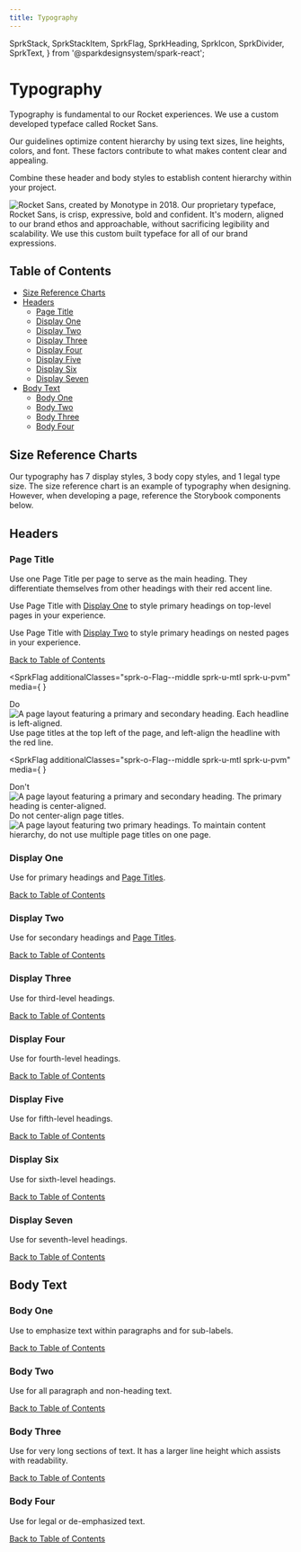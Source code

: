 ```yaml
---
title: Typography
---
```


  SprkStack,
  SprkStackItem,
  SprkFlag,
  SprkHeading,
  SprkIcon,
  SprkDivider,
  SprkText,
} from '@sparkdesignsystem/spark-react';






# Typography

Typography is fundamental to our Rocket experiences. We use a custom developed typeface called Rocket Sans.

Our guidelines optimize content hierarchy by using text sizes, line heights, colors, and font. These factors contribute to what makes content clear and appealing.

Combine these header and body styles to establish content hierarchy within your project.

<div class="sprk-u-Measure">
  <img
    srcset={specimenSet}
    src={specimen}
    sizes="(min-width: 1120px) 1120px,
              (min-width: 1680px) 1680px,
              560px"
    alt="Rocket Sans, created by Monotype in 2018. Our proprietary typeface,
      Rocket Sans, is crisp, expressive, bold and confident. It's modern,
      aligned to our brand ethos and approachable, without sacrificing
      legibility and scalability. We use this custom built typeface for
      all of our brand expressions."
  />
</div>

<SprkStack itemSpacing="medium">
  <SprkStackItem>
    <h2 class="docs-b-h2 sprk-b-TypeDisplayTwo sprk-u-Measure">Table of Contents</h2>
  </SprkStackItem>
  <SprkStackItem>
<ul class="sprk-b-List sprk-b-List--bare">
  <li>
    <a href="#size-reference-charts">
      Size Reference Charts
    </a>
  </li>
  <li>
    <a href="#headers">
      Headers
    </a>
    <ul class="sprk-b-List sprk-b-List--indented sprk-u-Measure">
      <li>
        <a href="#page-title">
          Page Title
        </a>
      </li>
      <li>
        <a href="#display-one">
          Display One
        </a>
      </li>
    <li>
        <a href="#display-two">
          Display Two
        </a>
      </li>
      <li>
        <a href="#display-three">
          Display Three
        </a>
      </li>
      <li>
        <a href="#display-four">
          Display Four
        </a>
      </li>
      <li>
        <a href="#display-five">
          Display Five
        </a>
      </li>
      <li>
        <a href="#display-six">
          Display Six
        </a>
      </li>
      <li>
        <a href="#display-seven">
          Display Seven
        </a>
      </li>
    </ul>
  </li>
  <li>
    <a href="#body-text">
      Body Text
    </a>
    <ul class="sprk-b-List sprk-b-List--indented sprk-u-Measure">
      <li>
        <a href="#body-one">
          Body One
        </a>
      </li>
      <li>
        <a href="#body-two">
          Body Two
        </a>
      </li>
      <li>
        <a href="#body-three">
          Body Three
        </a>
      </li>
      <li>
        <a href="#body-four">
          Body Four
        </a>
      </li>
    </ul>
  </li>

</ul>
  </SprkStackItem>
</SprkStack>

<SprkDivider element="span"/>

## Size Reference Charts

Our typography has 7 display styles, 3 body copy styles, and 1 legal type size.
The size reference chart is an example of typography when designing.
However, when developing a page, reference the Storybook components below.

<div class="sprk-o-Stack sprk-o-Stack--medium sprk-o-Stack--split@xl">
  <div class="sprk-b-TableContainer sprk-o-Stack__item">
    <TypographyTable category="desktop" />
  </div>

  <div class="sprk-b-TableContainer sprk-o-Stack__item">
    <TypographyTable category="mobile" />
  </div>
</div>

<SprkDivider element="span" />

## Headers

### Page Title

Use one Page Title per page to serve as the main heading. They differentiate themselves from other headings with their red accent line.

Use Page Title with [Display One](#display-one) to style primary headings on top-level pages in your experience.

Use Page Title with [Display Two](#display-two) to style primary headings on nested pages in your experience.

<ComponentPreview
  componentName="typography--page-title"
  componentType="foundations"
  titleAttr="Page Title Example"
  hasHTML
  hasReact
  hasAngular
/>

<div class="sprk-u-Measure">
  <a class="sprk-b-Link sprk-u-Float--right" href="#table-of-contents">
    Back to Table of Contents
  </a>
</div>

<SprkFlag
  additionalClasses="sprk-o-Flag--middle sprk-u-mtl sprk-u-pvm"
  media={
    <SprkIcon
      iconName="check-mark"
      additionalClasses="sprk-c-Icon--l sprk-c-Icon--stroke-current-color sprk-c-Icon--filled-current-color sprk-u-Color--green"
      aria-hidden="true"
    />
  }
>
  <SprkHeading element="span" variant="displayFour">
    Do
  </SprkHeading>
</SprkFlag>

<SprkStack>
  <SprkStackItem>
    <div class="sprk-u-Measure">
      <img
        srcset={pageTitleDoSet}
        src={pageTitleDo}
        sizes="(min-width: 1120px) 1120px,
                      (min-width: 1680px) 1680px,
                      560px"
        alt="A page layout featuring a primary and secondary heading. Each headline is left-aligned."
      />
    </div>
  </SprkStackItem>
  <SprkStackItem>
    <SprkText variant="bodyTwo" additionalClasses="sprk-u-Measure">
      Use page titles at the top left of the page, and left-align the headline with
      the red line.
    </SprkText>
  </SprkStackItem>
</SprkStack>

<SprkFlag
  additionalClasses="sprk-o-Flag--middle sprk-u-mtl sprk-u-pvm"
  media={
    <SprkIcon
      iconName="close-circle"
      additionalClasses="sprk-c-Icon--l sprk-c-Icon--stroke-current-color sprk-c-Icon--filled-current-color sprk-u-Color--orange"
      aria-hidden="true"
    />
  }
>
  <SprkHeading element="span" variant="displayFour">
    Don't
  </SprkHeading>
</SprkFlag>

<SprkStack itemSpacing="medium" splitAt="small">
  <SprkStackItem additionalClasses="sprk-o-Stack__item--half@s">
    <SprkStack>
      <SprkStackItem>
        <img
          srcset={pageTitleDontSet}
          src={pageTitleDont}
          sizes="(min-width: 1120px) 1120px,
                (min-width: 1680px) 1680px,
                560px"
          alt="A page layout featuring a primary and secondary heading. The primary heading is center-aligned."
        />
      </SprkStackItem>
      <SprkStackItem>
        <SprkText
          variant="bodyTwo"
          additionalClasses="sprk-u-Measure"
        >
          Do not center-align page titles.
        </SprkText>
      </SprkStackItem>
    </SprkStack>

  </SprkStackItem>
  <SprkStackItem additionalClasses="sprk-o-Stack__item--half@s">
    <SprkStack>
      <SprkStackItem>
        <img
          srcset={pageTitleDont2Set}
          src={pageTitleDont2}
          sizes="(min-width: 1120px) 1120px,
                    (min-width: 1680px) 1680px,
                    560px"
          alt="A page layout featuring two primary headings."
        />
      </SprkStackItem>
      <SprkStackItem>
        <SprkText
          variant="bodyTwo"
          additionalClasses="sprk-u-Measure"
        >
          To maintain content hierarchy, do not use multiple page titles on one page.
        </SprkText>
      </SprkStackItem>
    </SprkStack>
  </SprkStackItem>
</SprkStack>

### Display One

Use for primary headings and [Page Titles](#page-title).

<ComponentPreview
  componentName="typography--display-one"
  componentType="foundations"
  titleAttr="Display One Example"
  hasHTML
  hasReact
  hasAngular
/>
<div class="sprk-u-Measure">
  <a class="sprk-b-Link sprk-u-Float--right" href="#table-of-contents">
    Back to Table of Contents
  </a>
</div>

### Display Two

Use for secondary headings and [Page Titles](#page-title).

<ComponentPreview
  componentName="typography--display-two"
  componentType="foundations"
  titleAttr="Display Two Example"
  hasHTML
  hasReact
  hasAngular
/>
<div class="sprk-u-Measure">
  <a class="sprk-b-Link sprk-u-Float--right" href="#table-of-contents">
    Back to Table of Contents
  </a>
</div>

### Display Three

Use for third-level headings.

<ComponentPreview
  componentName="typography--display-three"
  componentType="foundations"
  titleAttr="Display Three Example"
  hasHTML
  hasReact
  hasAngular
/>
<div class="sprk-u-Measure">
  <a class="sprk-b-Link sprk-u-Float--right" href="#table-of-contents">
    Back to Table of Contents
  </a>
</div>

### Display Four

Use for fourth-level headings.

<ComponentPreview
  componentName="typography--display-four"
  componentType="foundations"
  titleAttr="Display Four Example"
  hasHTML
  hasReact
  hasAngular
/>
<div class="sprk-u-Measure">
  <a class="sprk-b-Link sprk-u-Float--right" href="#table-of-contents">
    Back to Table of Contents
  </a>
</div>

### Display Five

Use for fifth-level headings.

<ComponentPreview
  componentName="typography--display-five"
  componentType="foundations"
  titleAttr="Display Five Example"
  hasHTML
  hasReact
  hasAngular
/>
<div class="sprk-u-Measure">
  <a class="sprk-b-Link sprk-u-Float--right" href="#table-of-contents">
    Back to Table of Contents
  </a>
</div>

### Display Six

Use for sixth-level headings.

<ComponentPreview
  componentName="typography--display-six"
  componentType="foundations"
  titleAttr="Display Six Example"
  hasHTML
  hasReact
  hasAngular
/>
<div class="sprk-u-Measure">
  <a class="sprk-b-Link sprk-u-Float--right" href="#table-of-contents">
    Back to Table of Contents
  </a>
</div>

### Display Seven

Use for seventh-level headings.

<ComponentPreview
  componentName="typography--display-seven"
  componentType="foundations"
  titleAttr="Display Seven Example"
  hasHTML
  hasReact
  hasAngular
/>
<div class="sprk-u-Measure">
  <a class="sprk-b-Link sprk-u-Float--right" href="#table-of-contents">
    Back to Table of Contents
  </a>
</div>

## Body Text

### Body One

Use to emphasize text within paragraphs and for sub-labels.

<ComponentPreview
  componentName="typography--body-one"
  componentType="foundations"
  titleAttr="Body One Example"
  hasHTML
  hasReact
  hasAngular
/>
<div class="sprk-u-Measure">
  <a class="sprk-b-Link sprk-u-Float--right" href="#table-of-contents">
    Back to Table of Contents
  </a>
</div>

### Body Two

Use for all paragraph and non-heading text.

<ComponentPreview
  componentName="typography--body-two"
  componentType="foundations"
  titleAttr="Body Two Example"
  hasHTML
  hasReact
  hasAngular
/>
<div class="sprk-u-Measure">
  <a class="sprk-b-Link sprk-u-Float--right" href="#table-of-contents">
    Back to Table of Contents
  </a>
</div>

### Body Three

Use for very long sections of text. It has a larger line height which assists with readability.

<ComponentPreview
  componentName="typography--body-three"
  componentType="foundations"
  titleAttr="Body Three Example"
  hasHTML
  hasReact
  hasAngular
/>
<div class="sprk-u-Measure">
  <a class="sprk-b-Link sprk-u-Float--right" href="#table-of-contents">
    Back to Table of Contents
  </a>
</div>

### Body Four

Use for legal or de-emphasized text.

<ComponentPreview
  componentName="typography--body-four"
  componentType="foundations"
  titleAttr="Body Four Example"
  hasHTML
  hasReact
  hasAngular
/>
<div class="sprk-u-Measure">
  <a class="sprk-b-Link sprk-u-Float--right" href="#table-of-contents">
    Back to Table of Contents
  </a>
</div>

